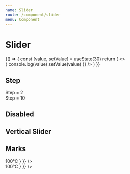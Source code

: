 ```yaml
---
name: Slider
route: /component/slider
menu: Component
---
```



# Slider

<Playground>
  {() => {
    const [value, setValue] = useState(30)
    return (
      <>
        <Slider defaultValue={30} />
        <br />
        <Slider
          value={value}
          onChange={(value) => {
            console.log(value)
            setValue(value)
          }}
        />
      </>
    )
  }}
</Playground>

## Step

<Playground>
  <Text>Step = 2</Text>
  <Slider defaultValue={30} step={2} />
  <br />
  <Text>Step = 10</Text>
  <Slider defaultValue={30} step={10} />
</Playground>

## Disabled

<Playground>
  <Slider defaultValue={30} disabled />
</Playground>

## Vertical Slider

<Playground>
  <div style={{ height: 300 }}>
    <Slider defaultValue={30} vertical />
  </div>
</Playground>

## Marks

<Playground>
  <Slider
    defaultValue={30}
    marks={{
      0: '0°C',
      26: '26°C',
      37: '37°C',
      100: {
        style: {
          color: '#f50'
        },
        label: <strong>100°C</strong>
      }
    }}
  />
  <br />
  <div style={{ height: 300 }}>
    <Slider
      defaultValue={30}
      vertical
      marks={{
        0: '0°C',
        26: '26°C',
        37: '37°C',
        100: {
          style: {
            color: '#f50'
          },
          label: <strong>100°C</strong>
        }
      }}
    />
  </div>
</Playground>
